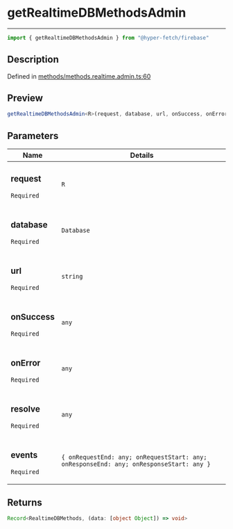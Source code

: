 

# getRealtimeDBMethodsAdmin

<div class="api-docs__separator" data-reactroot="">

---

</div><div class="api-docs__import" data-reactroot="">

```ts
import { getRealtimeDBMethodsAdmin } from "@hyper-fetch/firebase"
```

</div><div class="api-docs__section">

## Description

</div><div class="api-docs__description"><span class="api-docs__do-not-parse">



</span></div><p class="api-docs__definition">

Defined in [methods/methods.realtime.admin.ts:60](https://github.com/BetterTyped/hyper-fetch/blob/c3e2c45/packages/adapter-firebase/src/methods/methods.realtime.admin.ts#L60)

</p><div class="api-docs__section">

## Preview

</div><div class="api-docs__preview fn">

```ts
getRealtimeDBMethodsAdmin<R>(request, database, url, onSuccess, onError, resolve, events)
```

</div><div class="api-docs__section">

## Parameters

</div><div class="api-docs__parameters"><table><thead><tr><th>Name</th><th>Details</th></tr></thead><tbody><tr param-data="request"><td class="api-docs__param-name required">

### request 

`Required`

</td><td class="api-docs__param-type">

`R`

</td></tr><tr param-data="database"><td class="api-docs__param-name required">

### database 

`Required`

</td><td class="api-docs__param-type">

`Database`

</td></tr><tr param-data="url"><td class="api-docs__param-name required">

### url 

`Required`

</td><td class="api-docs__param-type">

`string`

</td></tr><tr param-data="onSuccess"><td class="api-docs__param-name required">

### onSuccess 

`Required`

</td><td class="api-docs__param-type">

`any`

</td></tr><tr param-data="onError"><td class="api-docs__param-name required">

### onError 

`Required`

</td><td class="api-docs__param-type">

`any`

</td></tr><tr param-data="resolve"><td class="api-docs__param-name required">

### resolve 

`Required`

</td><td class="api-docs__param-type">

`any`

</td></tr><tr param-data="events"><td class="api-docs__param-name required">

### events 

`Required`

</td><td class="api-docs__param-type">

`{ onRequestEnd: any; onRequestStart: any; onResponseEnd: any; onResponseStart: any }`

</td></tr></tbody></table></div><div class="api-docs__section">

## Returns

</div><div class="api-docs__returns">

```ts
Record<RealtimeDBMethods, (data: [object Object]) => void>
```

</div>